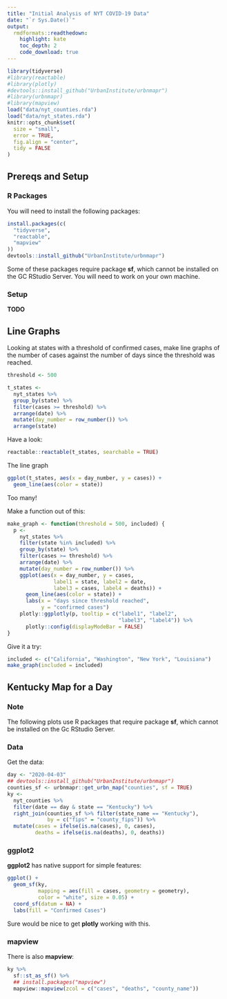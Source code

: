 ```yaml
---
title: "Initial Analysis of NYT COVID-19 Data"
date: "`r Sys.Date()`"
output:
  rmdformats::readthedown:
    highlight: kate
    toc_depth: 2
    code_download: true
---
```



```r
library(tidyverse)
#library(reactable)
#library(plotly)
#devtools::install_github("UrbanInstitute/urbnmapr")
#library(urbnmapr)
#library(mapview)
load("data/nyt_counties.rda")
load("data/nyt_states.rda")
knitr::opts_chunk$set(
  size = "small",
  error = TRUE,
  fig.align = "center",
  tidy = FALSE
)
```

## Prereqs and Setup

### R Packages

You will need to install the following packages:

```r
install.packages(c(
  "tidyverse",
  "reactable",
  "mapview"
))
devtools::install_github("UrbanInstitute/urbnmapr")
```


Some of these packages require package **sf**, which cannot be installed on the GC RStudio Server.  You will need to work on your own machine.


### Setup

**TODO**

## Line Graphs

Looking at states with a threshold of confirmed cases, make line graphs of the number of cases against the number of days since the threshold was reached.

```r
threshold <- 500
```


```r
t_states <-
  nyt_states %>% 
  group_by(state) %>% 
  filter(cases >= threshold) %>% 
  arrange(date) %>% 
  mutate(day_number = row_number()) %>% 
  arrange(state)
```

Have a look:

```r
reactable::reactable(t_states, searchable = TRUE)
```

The line graph


```r
ggplot(t_states, aes(x = day_number, y = cases)) +
  geom_line(aes(color = state))
```

Too many!

Make a function out of this:

```r
make_graph <- function(threshold = 500, included) {
  p <-
    nyt_states %>% 
    filter(state %in% included) %>% 
    group_by(state) %>% 
    filter(cases >= threshold) %>% 
    arrange(date) %>% 
    mutate(day_number = row_number()) %>% 
    ggplot(aes(x = day_number, y = cases,
               label1 = state, label2 = date, 
               label3 = cases, label4 = deaths)) +
      geom_line(aes(color = state)) +
      labs(x = "days since threshold reached",
           y = "confirmed cases")
    plotly::ggplotly(p, tooltip = c("label1", "label2",
                                    "label3", "label4")) %>% 
      plotly::config(displayModeBar = FALSE)
}
```

Give it a try:

```r
included <- c("California", "Washington", "New York", "Louisiana")
make_graph(included = included)
```

## Kentucky Map for a Day

### Note

The following plots use R packages that require package **sf**, which cannot be installed on the Gc RStudio Server.

### Data

Get the data:

```r
day <- "2020-04-03"
## devtools::install_github("UrbanInstitute/urbnmapr")
counties_sf <- urbnmapr::get_urbn_map("counties", sf = TRUE)
ky <-
  nyt_counties %>% 
  filter(date == day & state == "Kentucky") %>% 
  right_join(counties_sf %>% filter(state_name == "Kentucky"),
             by = c("fips" = "county_fips")) %>% 
  mutate(cases = ifelse(is.na(cases), 0, cases),
         deaths = ifelse(is.na(deaths), 0, deaths))
```

### ggplot2

**ggplot2** has native support for simple features:


```r
ggplot() +
  geom_sf(ky,
          mapping = aes(fill = cases, geometry = geometry),
          color = "white", size = 0.05) +
  coord_sf(datum = NA) +
  labs(fill = "Confirmed Cases")
```

Sure would be nice to get **plotly** working with this.

### mapview

There is also **mapview**:

```r
ky %>% 
  sf::st_as_sf() %>% 
  ## install.packages("mapview")
  mapview::mapview(zcol = c("cases", "deaths", "county_name"))
```












